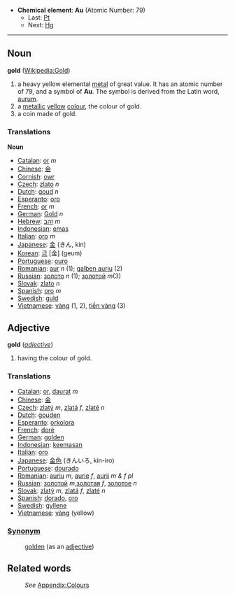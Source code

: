 *'''Chemical element''': '''Au''' (Atomic Number: 79)
**Last: [[Platinum|Pt]]
**Next: [[Mercury|Hg]]
----
== Noun ==
'''gold''' ([[en:Gold|Wikipedia:Gold]])

#a heavy yellow elemental [[metal]] of great value.  It has an atomic number of 79, and a symbol of '''Au'''.  The symbol is derived from the Latin word, [[aurum]].
#a [[metallic]] [[yellow]] [[color|colour]], the colour of gold.
#a coin made of gold.

===Translations===

'''Noun'''
* [[Catalan]]: [[or]] ''m''
* [[Chinese]]: [[金]]
* [[Cornish]]: [[owr]]
* [[Czech]]: [[zlato]] ''n''
* [[Dutch]]: [[goud]] ''n''
* [[Esperanto]]: [[oro]]
* [[French]]: [[or]] ''m''
* [[German]]: [[Gold]] ''n''
* [[Hebrew]]: [[זהב]] ''m''
* [[Indonesian]]: [[emas]]
* [[Italian]]: [[oro]] ''m''
* [[Japanese]]: [[金]] (きん, kin)
* [[Korean]]: [[금]] [金] (geum)
* [[Portuguese]]: [[ouro]]
* [[Romanian]]: [[aur]] ''n'' (1); [[galben auriu]] (2)
* [[Russian]]: [[золото]] ''n'' (1); [[золотой]] ''m''(3)
* [[Slovak]]: [[zlato]] ''n''
* [[Spanish]]: [[oro]] ''m''
* [[Swedish]]: [[guld]]
* [[Vietnamese]]: [[vàng]] (1, 2), [[tiền vàng]] (3)

==Adjective==
;'''gold''' (''[[adjective]]'')
#having the colour of gold.

===Translations===
* [[Catalan]]: [[or]], [[daurat]] ''m''
* [[Chinese]]: [[金]]
* [[Czech]]: [[zlatý]] ''m'', [[zlatá]] ''f'', [[zlaté]] ''n''
* [[Dutch]]: [[gouden]]
* [[Esperanto]]: [[orkolora]]
* [[French]]: [[doré]]
* [[German]]: [[golden]]
* [[Indonesian]]: [[emas|keemasan]]
* [[Italian]]: [[oro]]
* [[Japanese]]: [[金色]] (きんいろ, kin-iro)
* [[Portuguese]]: [[dourado]]
* [[Romanian]]: [[auriu]] ''m'', [[aurie]] ''f'', [[aurii]] ''m & f pl''
* [[Russian]]: [[золотой]] ''m'',[[золотая]] ''f'', [[золотое]] ''n''
* [[Slovak]]: [[zlatý]] ''m'', [[zlatá]] ''f'', [[zlaté]] ''n''
* [[Spanish]]: [[dorado]], [[oro]]
* [[Swedish]]: [[gyllene]]
* [[Vietnamese]]: [[vàng]] (yellow)

===[[Synonym]]===
:[[golden]] (as an [[adjective]])

==Related words==
:''See'' [[Wiktionary_Appendix:Colours|Appendix:Colours]]